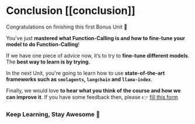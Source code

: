 # Conclusion [[conclusion]]

Congratulations on finishing this first Bonus Unit 🥳

You've just **mastered what Function-Calling is and how to fine-tune your model to do Function-Calling**!

If we have one piece of advice now, it’s to try to **fine-tune different models**. The **best way to learn is by trying.**

In the next Unit, you're going to learn how to use **state-of-the-art frameworks such as `smolagents`, `langchain` and `llama-index`**.

Finally, we would love **to hear what you think of the course and how we can improve it**. If you have some feedback then, please 👉 [fill this form](https://docs.google.com/forms/d/e/1FAIpQLSe9VaONn0eglax0uTwi29rIn4tM7H2sYmmybmG5jJNlE5v0xA/viewform?usp=dialog)

### Keep Learning, Stay Awesome 🤗